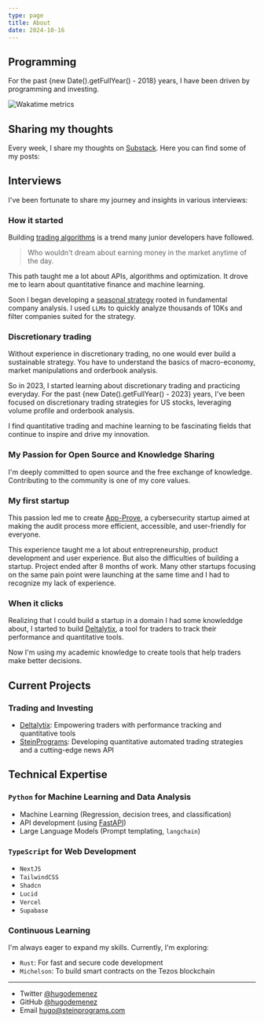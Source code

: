 ```yaml
---
type: page
title: About
date: 2024-10-16
---
```




## Programming

For the past <span>{new Date().getFullYear() - 2018}</span> years,
I have been driven by programming and investing.

<Image
  src="https://raw.githubusercontent.com/hugodemenez/hugodemenez/main/metrics.plugin.wakatime.svg"
  alt="Wakatime metrics"
  width={1125}
  height={750}
  loading="eager"
  className="next-image"
/>

## Sharing my thoughts

Every week, I share my thoughts on [Substack](https://substack.com/@hugodemenez).
Here you can find some of my posts:

<SubstackFeedWrapper />

## Interviews

I've been fortunate to share my journey and insights in various interviews:

<YouTube code="K2QuAwVl1oI" title="Interview about my trading journey and strategies" />

<YouTube code="zC-7tx3ar0w" title="Discussion about quantitative trading and machine learning" />

<YouTube code="CeWglVNpevk" title="My testimony after 1 year of trading" />

### How it started

Building [trading algorithms](/posts/trading-algorithms) is a trend many junior developers have followed.
> Who wouldn't dream about earning money in the market anytime of the day.

This path taught me a lot about APIs, algorithms and optimization. It drove me to learn about quantitative finance and machine learning.

Soon I began developing a [seasonal strategy](/posts/seasonal-strategy)
rooted in fundamental company analysis. I used `LLMs` to quickly analyze thousands of 10Ks and filter companies suited for the strategy.

### Discretionary trading

Without experience in discretionary trading, no one would ever build a sustainable strategy.
You have to understand the basics of macro-economy, market manipulations and orderbook analysis.

So in 2023, I started learning about discretionary trading and practicing everyday.
For the past <span>{new Date().getFullYear() - 2023}</span> years, I've been focused on discretionary trading strategies for US stocks,
leveraging volume profile and orderbook analysis.

I find quantitative trading and machine learning to be fascinating fields that continue to inspire and drive my innovation.

### My Passion for Open Source and Knowledge Sharing

I'm deeply committed to open source and the free exchange of knowledge.
Contributing to the community is one of my core values.


### My first startup

This passion led me to create [App-Prove](https://app-prove.com),
a cybersecurity startup aimed at making the audit process more efficient, accessible, and user-friendly for everyone.

This experience taught me a lot about entrepreneurship, product development and user experience.
But also the difficulties of building a startup. Project ended after 8 months of work. 
Many other startups focusing on the same pain point were launching at the same time and I had to recognize my lack of experience.

### When it clicks

Realizing that I could build a startup in a domain I had some knowleddge about, I started to build [Deltalytix](https://deltalytix.app),
a tool for traders to track their performance and quantitative tools.

Now I'm using my academic knowledge to create tools that help traders make better decisions.

## Current Projects 

### Trading and Investing

* [Deltalytix](https://deltalytix.app): Empowering traders with performance tracking and quantitative tools
* [SteinPrograms](https://steinprograms.com): Developing quantitative automated trading strategies and a cutting-edge news API

## Technical Expertise

### `Python` for Machine Learning and Data Analysis

* Machine Learning (Regression, decision trees, and classification)
* API development (using [FastAPI](https://fastapi.tiangolo.com))
* Large Language Models (Prompt templating, `langchain`)

### `TypeScript` for Web Development

* `NextJS`
* `TailwindCSS`
* `Shadcn`
* `Lucid`
* `Vercel`
* `Supabase`

### Continuous Learning

I'm always eager to expand my skills. Currently, I'm exploring:

* `Rust`: For fast and secure code development
* `Michelson`: To build smart contracts on the Tezos blockchain


---

- Twitter [@hugodemenez](https://twitter.com/hugodemenez)
- GitHub [@hugodemenez](https://github.com/hugodemenez)
- Email hugo@steinprograms.com
